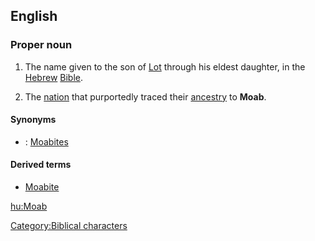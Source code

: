 ==English==
{{wikipedia}}

===Proper noun===
{{en-proper noun}}

# {{biblical}} The name given to the son of [[Lot]] through his eldest daughter, in the [[Hebrew]] [[Bible]].
# The [[nation]] that purportedly traced their [[ancestry]] to '''Moab'''.

====Synonyms====
*{{italbrac|nation descended from Moab}}: [[Moabite]]s

====Derived terms====
*[[Moabite]]

[[Category:Biblical characters]]

[[hu:Moab]]